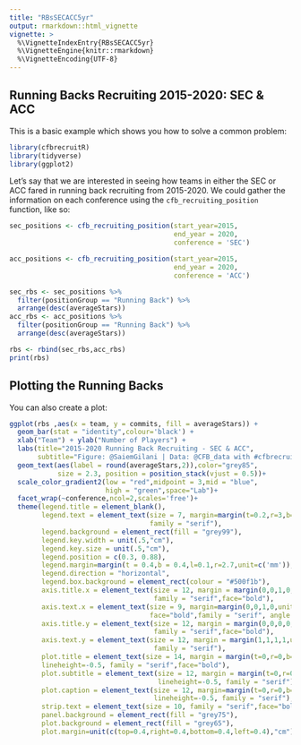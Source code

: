 ```yaml
---
title: "RBsSECACC5yr"
output: rmarkdown::html_vignette
vignette: >
  %\VignetteIndexEntry{RBsSECACC5yr}
  %\VignetteEngine{knitr::rmarkdown}
  %\VignetteEncoding{UTF-8}
---
```


## Running Backs Recruiting 2015-2020: SEC & ACC

This is a basic example which shows you how to solve a common problem:

```r
library(cfbrecruitR)
library(tidyverse)
library(ggplot2)
```
Let's say that we are interested in seeing how teams in either the SEC or ACC fared in running back recruiting from 2015-2020. We could gather the information on each conference using the `cfb_recruiting_position` function, like so:
```r
sec_positions <- cfb_recruiting_position(start_year=2015,
                                         end_year = 2020, 
                                         conference = 'SEC')

acc_positions <- cfb_recruiting_position(start_year=2015,
                                         end_year = 2020, 
                                         conference = 'ACC')

sec_rbs <- sec_positions %>% 
  filter(positionGroup == "Running Back") %>% 
  arrange(desc(averageStars))
acc_rbs <- acc_positions %>% 
  filter(positionGroup == "Running Back") %>% 
  arrange(desc(averageStars))

rbs <- rbind(sec_rbs,acc_rbs)
print(rbs)

```
## Plotting the Running Backs

You can also create a plot:

```r



ggplot(rbs ,aes(x = team, y = commits, fill = averageStars)) +
  geom_bar(stat = "identity",colour='black') +
  xlab("Team") + ylab("Number of Players") +
  labs(title="2015-2020 Running Back Recruiting - SEC & ACC",
       subtitle="Figure: @SaiemGilani | Data: @CFB_data with #cfbrecruitR")+
  geom_text(aes(label = round(averageStars,2)),color="grey85",
            size = 2.3, position = position_stack(vjust = 0.5))+
  scale_color_gradient2(low = "red",midpoint = 3,mid = "blue",
                        high = "green",space="Lab")+
  facet_wrap(~conference,ncol=2,scales='free')+
  theme(legend.title = element_blank(),
        legend.text = element_text(size = 7, margin=margin(t=0.2,r=3,b=0.2,l=3,unit=c("mm")), 
                                   family = "serif"),
        legend.background = element_rect(fill = "grey99"),
        legend.key.width = unit(.5,"cm"),
        legend.key.size = unit(.5,"cm"),
        legend.position = c(0.3, 0.88),
        legend.margin=margin(t = 0.4,b = 0.4,l=0.1,r=2.7,unit=c('mm')),
        legend.direction = "horizontal",
        legend.box.background = element_rect(colour = "#500f1b"),
        axis.title.x = element_text(size = 12, margin = margin(0,0,1,0,unit=c("mm")), 
                                    family = "serif",face="bold"),
        axis.text.x = element_text(size = 9, margin=margin(0,0,1,0,unit=c("mm")),
                                   face="bold",family = "serif", angle = 45, hjust = 1),
        axis.title.y = element_text(size = 12, margin = margin(0,0,0,0,unit=c("mm")), 
                                    family = "serif",face="bold"),
        axis.text.y = element_text(size = 12, margin = margin(1,1,1,1,unit=c("mm")), 
                                    family = "serif"),
        plot.title = element_text(size = 14, margin = margin(t=0,r=0,b=1.5,l=0,unit=c("mm")),
        lineheight=-0.5, family = "serif",face="bold"),
        plot.subtitle = element_text(size = 12, margin = margin(t=0,r=0,b=2,l=0,unit=c("mm")), 
                                     lineheight=-0.5, family = "serif"),
        plot.caption = element_text(size = 12, margin=margin(t=0,r=0,b=0,l=0,unit=c("mm")),
                                    lineheight=-0.5, family = "serif"),
        strip.text = element_text(size = 10, family = "serif",face="bold"),
        panel.background = element_rect(fill = "grey75"),
        plot.background = element_rect(fill = "grey65"),
        plot.margin=unit(c(top=0.4,right=0.4,bottom=0.4,left=0.4),"cm"))

```
